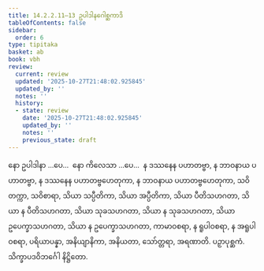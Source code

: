 ```yaml
---
title: 14.2.2.11–13 ဥပါဒါနဂေါစ္ဆကာဒိ
tableOfContents: false
sidebar:
  order: 6
type: tipitaka
basket: ab
book: vbh
review:
  current: review
  updated: '2025-10-27T21:48:02.925845'
  updated_by: ''
  notes: ''
  history:
  - state: review
    date: '2025-10-27T21:48:02.925845'
    updated_by: ''
    notes: ''
    previous_state: draft
---
```



<ReviewStatus review={frontmatter.review} showDetails={true} />

<HypothesisAnnotation frontmatter={frontmatter} />

<DynamicBreadcrumb />

<Paragraph number="2115" book="vbh">
နော ဥပါဒါနာ …ပေ…  နော ကိလေသာ …ပေ…  န ဒဿနေန ပဟာတဗ္ဗာ, န ဘာဝနာယ ပဟာတဗ္ဗာ, န ဒဿနေန ပဟာတဗ္ဗဟေတုကာ, န ဘာဝနာယ ပဟာတဗ္ဗဟေတုကာ, သဝိတက္ကာ, သဝိစာရာ, သိယာ သပ္ပီတိကာ, သိယာ အပ္ပီတိကာ, သိယာ ပီတိသဟဂတာ, သိယာ န ပီတိသဟဂတာ, သိယာ သုခသဟဂတာ, သိယာ န သုခသဟဂတာ, သိယာ ဥပေက္ခာသဟဂတာ, သိယာ န ဥပေက္ခာသဟဂတာ, ကာမာဝစရာ, န ရူပါဝစရာ, န အရူပါဝစရာ, ပရိယာပန္နာ, အနိယျာနိကာ, အနိယတာ, သော်တ္တရာ, အရဏာတိ.

</Paragraph>

<Paragraph number="2116" type="center" book="vbh">
ပဉှာပုစ္ဆကံ.



</Paragraph>

<Paragraph number="2117" type="center" book="vbh">
သိက္ခာပဒဝိဘင်္ဂေါ နိဋ္ဌိတော.
</Paragraph>